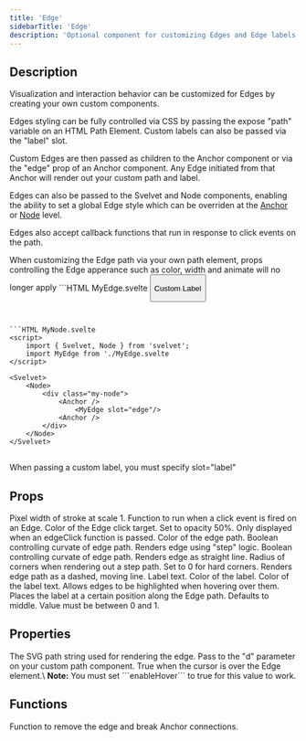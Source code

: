 ```yaml
---
title: 'Edge'
sidebarTitle: 'Edge'
description: 'Optional component for customizing Edges and Edge labels'
---
```


## Description

Visualization and interaction behavior can be customized for Edges by creating your own custom components.

Edges styling can be fully controlled via CSS by passing the expose "path" variable on an HTML Path Element. Custom labels can also be passed via the "label" slot.

Custom Edges are then passed as children to the Anchor component or via the "edge" prop of an Anchor component. Any Edge initiated from that Anchor will render out your custom path and label.

Edges can also be passed to the Svelvet and Node components, enabling the ability to set a global Edge style which can be overriden at the [Anchor](/components/anchor) or [Node](/components/node) level.

Edges also accept callback functions that run in response to click events on the path.

<Warning>
	When customizing the Edge path via your own path element, props controlling the Edge apperance
	such as color, width and animate will no longer apply
</Warning>

<CodeGroup>
```HTML MyEdge.svelte
<script>
	import { Edge } from 'svelvet';
</script>

<Edge let:path edgeClick="{() => alert('Edge clicked')}" step>
	<path d={path} />
	<!-- Note that let:destroy must be specified on the component placed in the named slot, not on the parent -->
	<button slot="label" let:destroy on:click={destroy}>
		<p>Custom Label</p>
	</button>
</Edge>

<style>
	path {
		stroke: rgb(246, 231, 20);
		stroke-width: 4px;
	}
</style>

````


```HTML MyNode.svelte
<script>
	import { Svelvet, Node } from 'svelvet';
    import MyEdge from './MyEdge.svelte
</script>

<Svelvet>
    <Node>
        <div class="my-node">
            <Anchor />
				<MyEdge slot="edge"/>
			<Anchor />
        </div>
    </Node>
</Svelvet>
````

</CodeGroup>

##

<Note>When passing a custom label, you must specify slot="label"</Note>

## Props

<ResponseField name="width" type="number" default="2">
	Pixel width of stroke at scale 1.
</ResponseField>
<ResponseField name="edgeClick" type="(() => void) | null" default="null">
	Function to run when a click event is fired on an Edge.
</ResponseField>
<ResponseField name="targetColor" type="CSSColorString">
	Color of the Edge click target. Set to opacity 50%. Only displayed when an edgeClick function is
	passed.
</ResponseField>
<ResponseField name="color" type="CSS Color String" default="theme dependent">
	Color of the edge path.
</ResponseField>
<ResponseField name="straight" type="boolean" default="false">
	Boolean controlling curvate of edge path. Renders edge using "step" logic.
</ResponseField>

<ResponseField name="step" type="boolean" default="false">
	Boolean controlling curvate of edge path. Renders edge as straight line.
</ResponseField>
<ResponseField name="cornerRadius" type="number" default="8">
	Radius of corners when rendering out a step path. Set to 0 for hard corners.
</ResponseField>
<ResponseField name="animate" type="boolean" default="false">
	Renders edge path as a dashed, moving line.
</ResponseField>
<ResponseField name="label" type="string">
	Label text.
</ResponseField>
<ResponseField name="labelColor" type="CSS Color String" default="theme dependent">
	Color of the label.
</ResponseField>
<ResponseField name="textColor" type="CSS Color String" default="theme dependent">
	Color of the label text.
</ResponseField>
<ResponseField name="enableHover" type="boolean" default="false">
	Allows edges to be highlighted when hovering over them.
</ResponseField>
<ResponseField name="labelPosition" type="number" default="0.5">
	Places the label at a certain position along the Edge path. Defaults to middle. Value must be
	between 0 and 1.
</ResponseField>

## Properties

<ResponseField name="let:path" type="string">
	The SVG path string used for rendering the edge. Pass to the "d" parameter on your custom path
	component.
</ResponseField>

<ResponseField name="let:hovering" type="boolean">
	True when the cursor is over the Edge element.\
	<b>Note:</b> You must set ```enableHover``` to true for this value to work.
</ResponseField>

## Functions

<ResponseField name="let:destroy" type="function">
	Function to remove the edge and break Anchor connections.
</ResponseField>
